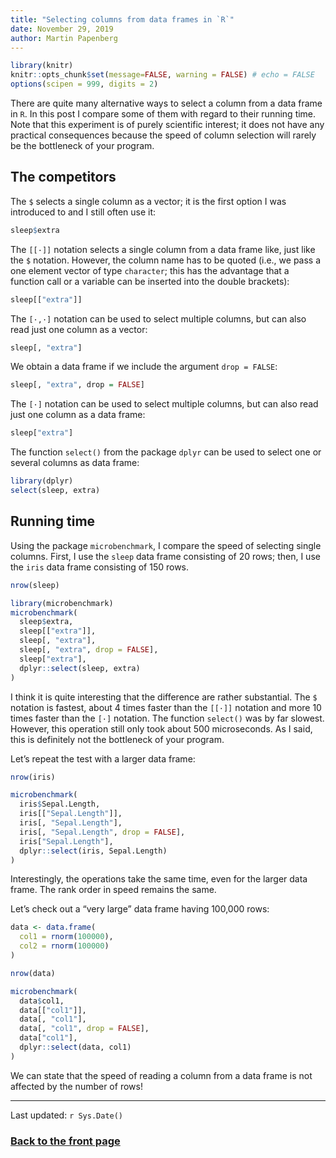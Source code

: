 ```yaml
---
title: "Selecting columns from data frames in `R`"
date: November 29, 2019
author: Martin Papenberg
---
```


```r

library(knitr)
knitr::opts_chunk$set(message=FALSE, warning = FALSE) # echo = FALSE
options(scipen = 999, digits = 2)

```

There are quite many alternative ways to select a column from a data 
frame in `R`. In this post I compare some of them with regard to their 
running time. Note that this experiment is of purely scientific 
interest; it does not have any practical consequences because the speed 
of column selection will rarely be the bottleneck of your program.

## The competitors

The `$` selects a single column as a vector; it is the first 
option I was introduced to and I still often use it:

```r
sleep$extra
```

The `[[·]]` notation selects a single column from a data frame like, 
just like the `$` notation. However, the column name has to be quoted 
(i.e., we pass a one element vector of type `character`; this has the 
advantage that a function call or a variable can be inserted into the 
double brackets):

```r
sleep[["extra"]]
```

The `[·,·]` notation can be used to select multiple columns, but can 
also read just one column as a vector:

```r
sleep[, "extra"]
```

We obtain a data frame if we include the argument `drop = FALSE`:

```r
sleep[, "extra", drop = FALSE]
```

The `[·]` notation can be used to select multiple columns, but can 
also read just one column as a data frame:

```r
sleep["extra"]
```

The function `select()` from the package `dplyr` can be used to select 
one or several columns as data frame: 

```r
library(dplyr)
select(sleep, extra)
```

## Running time

Using the package `microbenchmark`, I compare the speed of selecting 
single columns. First, I use the `sleep` data frame consisting of 20 
rows; then, I use the `iris` data frame consisting of 150 rows.

```r
nrow(sleep)

library(microbenchmark)
microbenchmark(
  sleep$extra, 
  sleep[["extra"]],
  sleep[, "extra"],
  sleep[, "extra", drop = FALSE],
  sleep["extra"],
  dplyr::select(sleep, extra)
)
```

I think it is quite interesting that the difference are rather 
substantial. The `$` notation is fastest, about 4 times faster than the 
`[[·]]` notation and more 10 times faster than the `[·]` notation. The 
function `select()` was by far slowest. However, this operation still 
only took about 500 microseconds. As I said, this is definitely not the 
bottleneck of your program. 

Let's repeat the test with a larger data frame:

```r
nrow(iris)

microbenchmark(
  iris$Sepal.Length, 
  iris[["Sepal.Length"]],
  iris[, "Sepal.Length"],
  iris[, "Sepal.Length", drop = FALSE],
  iris["Sepal.Length"],
  dplyr::select(iris, Sepal.Length)
)
```

Interestingly, the operations take the same time, even for the larger 
data frame. The rank order in speed remains the same. 

Let's check out a "very large" data frame having 100,000 rows:

```r

data <- data.frame(
  col1 = rnorm(100000), 
  col2 = rnorm(100000)
)

nrow(data)

microbenchmark(
  data$col1, 
  data[["col1"]],
  data[, "col1"],
  data[, "col1", drop = FALSE],
  data["col1"],
  dplyr::select(data, col1)
)

```
  
We can state that the speed of reading a column from a data frame is 
not affected by the number of rows!

---

Last updated: `r Sys.Date()`

### <a href="index.html">Back to the front page</a>

&nbsp;
